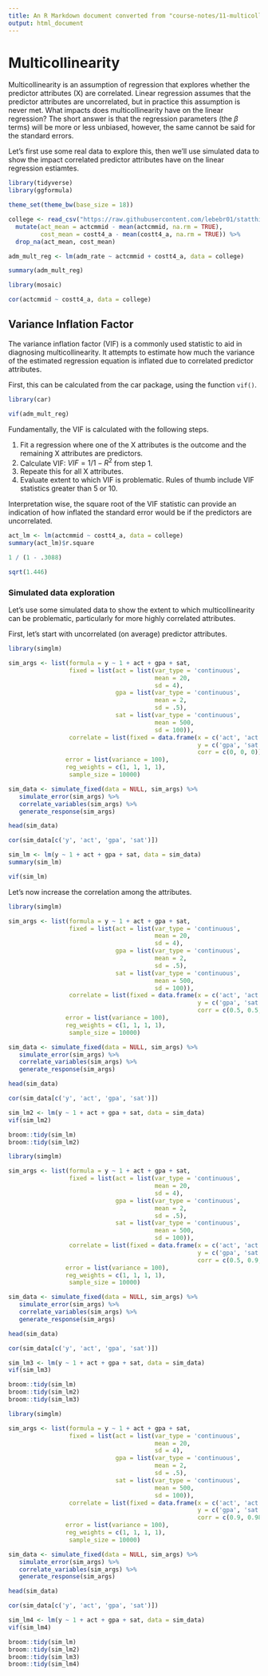 ```yaml
---
title: An R Markdown document converted from "course-notes/11-multicollinearity.ipynb"
output: html_document
---
```


# Multicollinearity

Multicollinearity is an assumption of regression that explores whether the predictor attributes (X) are correlated. Linear regression assumes that the predictor attributes are uncorrelated, but in practice this assumption is never met. What impacts does multicollinearity have on the linear regression? The short answer is that the regression parameters (the $\beta$ terms) will be more or less unbiased, however, the same cannot be said for the standard errors. 

Let's first use some real data to explore this, then we'll use simulated data to show the impact correlated predictor attributes have on the linear regression estiamtes. 

```r
library(tidyverse)
library(ggformula)

theme_set(theme_bw(base_size = 18))

college <- read_csv("https://raw.githubusercontent.com/lebebr01/statthink/main/data-raw/College-scorecard-4143.csv") %>%
  mutate(act_mean = actcmmid - mean(actcmmid, na.rm = TRUE),
         cost_mean = costt4_a - mean(costt4_a, na.rm = TRUE)) %>%
  drop_na(act_mean, cost_mean)

adm_mult_reg <- lm(adm_rate ~ actcmmid + costt4_a, data = college)

summary(adm_mult_reg)
```

```r
library(mosaic)

cor(actcmmid ~ costt4_a, data = college)
```

## Variance Inflation Factor

The variance inflation factor (VIF) is a commonly used statistic to aid in diagnosing multicollinearity. It attempts to estimate how much the variance of the estimated regression equation is inflated due to correlated predictor attributes. 

First, this can be calculated from the car package, using the function `vif()`. 

```r
library(car)

vif(adm_mult_reg)
```

Fundamentally, the VIF is calculated with the following steps. 

1. Fit a regression where one of the X attributes is the outcome and the remaining X attributes are predictors. 
2. Calculate VIF: $VIF = 1 / 1 - R^2$ from step 1. 
3. Repeate this for all X attributes.
4. Evaluate extent to which VIF is problematic. Rules of thumb include VIF statistics greater than 5 or 10. 

Interpretation wise, the square root of the VIF statistic can provide an indication of how inflated the standard error would be if the predictors are uncorrelated. 

```r
act_lm <- lm(actcmmid ~ costt4_a, data = college)
summary(act_lm)$r.square
```

```r
1 / (1 - .3088)
```

```r
sqrt(1.446)
```

### Simulated data exploration

Let's use some simulated data to show the extent to which multicollinearity can be problematic, particularly for more highly correlated attributes. 

First, let's start with uncorrelated (on average) predictor attributes.

```r
library(simglm)

sim_args <- list(formula = y ~ 1 + act + gpa + sat, 
                 fixed = list(act = list(var_type = 'continuous',
                                         mean = 20, 
                                         sd = 4),
                              gpa = list(var_type = 'continuous',
                                         mean = 2, 
                                         sd = .5),
                              sat = list(var_type = 'continuous',
                                         mean = 500, 
                                         sd = 100)),
                 correlate = list(fixed = data.frame(x = c('act', 'act', 'gpa'), 
                                                     y = c('gpa', 'sat', 'sat'), 
                                                     corr = c(0, 0, 0))),
                error = list(variance = 100),
                reg_weights = c(1, 1, 1, 1),
                 sample_size = 10000)

sim_data <- simulate_fixed(data = NULL, sim_args) %>%
   simulate_error(sim_args) %>%
   correlate_variables(sim_args) %>%
   generate_response(sim_args)

head(sim_data)
```

```r
cor(sim_data[c('y', 'act', 'gpa', 'sat')])
```

```r
sim_lm <- lm(y ~ 1 + act + gpa + sat, data = sim_data)
summary(sim_lm)
```

```r
vif(sim_lm)
```

Let's now increase the correlation among the attributes. 

```r
library(simglm)

sim_args <- list(formula = y ~ 1 + act + gpa + sat, 
                 fixed = list(act = list(var_type = 'continuous',
                                         mean = 20, 
                                         sd = 4),
                              gpa = list(var_type = 'continuous',
                                         mean = 2, 
                                         sd = .5),
                              sat = list(var_type = 'continuous',
                                         mean = 500, 
                                         sd = 100)),
                 correlate = list(fixed = data.frame(x = c('act', 'act', 'gpa'), 
                                                     y = c('gpa', 'sat', 'sat'), 
                                                     corr = c(0.5, 0.5, 0.25))),
                error = list(variance = 100),
                reg_weights = c(1, 1, 1, 1),
                 sample_size = 10000)

sim_data <- simulate_fixed(data = NULL, sim_args) %>%
   simulate_error(sim_args) %>%
   correlate_variables(sim_args) %>%
   generate_response(sim_args)

head(sim_data)
```

```r
cor(sim_data[c('y', 'act', 'gpa', 'sat')])
```

```r
sim_lm2 <- lm(y ~ 1 + act + gpa + sat, data = sim_data)
vif(sim_lm2)
```

```r
broom::tidy(sim_lm)
broom::tidy(sim_lm2)
```

```r
library(simglm)

sim_args <- list(formula = y ~ 1 + act + gpa + sat, 
                 fixed = list(act = list(var_type = 'continuous',
                                         mean = 20, 
                                         sd = 4),
                              gpa = list(var_type = 'continuous',
                                         mean = 2, 
                                         sd = .5),
                              sat = list(var_type = 'continuous',
                                         mean = 500, 
                                         sd = 100)),
                 correlate = list(fixed = data.frame(x = c('act', 'act', 'gpa'), 
                                                     y = c('gpa', 'sat', 'sat'), 
                                                     corr = c(0.5, 0.9, 0.5))),
                error = list(variance = 100),
                reg_weights = c(1, 1, 1, 1),
                 sample_size = 10000)

sim_data <- simulate_fixed(data = NULL, sim_args) %>%
   simulate_error(sim_args) %>%
   correlate_variables(sim_args) %>%
   generate_response(sim_args)

head(sim_data)
```

```r
cor(sim_data[c('y', 'act', 'gpa', 'sat')])
```

```r
sim_lm3 <- lm(y ~ 1 + act + gpa + sat, data = sim_data)
vif(sim_lm3)
```

```r
broom::tidy(sim_lm)
broom::tidy(sim_lm2)
broom::tidy(sim_lm3)
```

```r
library(simglm)

sim_args <- list(formula = y ~ 1 + act + gpa + sat, 
                 fixed = list(act = list(var_type = 'continuous',
                                         mean = 20, 
                                         sd = 4),
                              gpa = list(var_type = 'continuous',
                                         mean = 2, 
                                         sd = .5),
                              sat = list(var_type = 'continuous',
                                         mean = 500, 
                                         sd = 100)),
                 correlate = list(fixed = data.frame(x = c('act', 'act', 'gpa'), 
                                                     y = c('gpa', 'sat', 'sat'), 
                                                     corr = c(0.9, 0.98, 0.85))),
                error = list(variance = 100),
                reg_weights = c(1, 1, 1, 1),
                 sample_size = 10000)

sim_data <- simulate_fixed(data = NULL, sim_args) %>%
   simulate_error(sim_args) %>%
   correlate_variables(sim_args) %>%
   generate_response(sim_args)

head(sim_data)
```

```r
cor(sim_data[c('y', 'act', 'gpa', 'sat')])
```

```r
sim_lm4 <- lm(y ~ 1 + act + gpa + sat, data = sim_data)
vif(sim_lm4)
```

```r
broom::tidy(sim_lm)
broom::tidy(sim_lm2)
broom::tidy(sim_lm3)
broom::tidy(sim_lm4)
```

